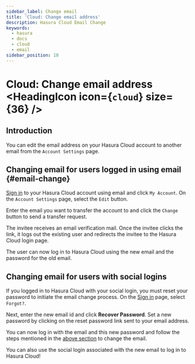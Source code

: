 ```yaml
---
sidebar_label: Change email
title: 'Cloud: Change email address'
description: Hasura Cloud Email Change
keywords:
  - hasura
  - docs
  - cloud
  - email
sidebar_position: 10
---
```



# Cloud: Change email address <HeadingIcon icon={`cloud`} size={36} />

## Introduction

You can edit the email address on your Hasura Cloud account to another email from the `Account Settings` page.

## Changing email for users logged in using email {#email-change}

[Sign in](https://cloud.hasura.io/login?redirect_url=/) to your Hasura Cloud account using email and click `My Account`.
On the `Account Settings` page, select the `Edit` button.

<Thumbnail src='/img/graphql/cloud/account-settings/account-settings-tab.png' alt='Account Management' width='1100px' />

Enter the email you want to transfer the account to and click the `Change` button to send a transfer request.

<Thumbnail src='/img/graphql/cloud/account-settings/edit-email-input.png' alt='edit email section' width='800px' />

The invitee receives an email verification mail. Once the invitee clicks the link, it logs out the existing user and
redirects the invitee to the Hasura Cloud login page.

The user can now log in to Hasura Cloud using the new email and the password for the old email.

## Changing email for users with social logins

If you logged in to Hasura Cloud with your social login, you must reset your password to initiate the email change
process. On the [Sign in](https://cloud.hasura.io/login?redirect_url=/) page, select `Forgot?`.

<Thumbnail src='/img/graphql/cloud/account-settings/forgot-password.png' alt='Forgot password' width='450px' />

Next, enter the new email id and click **Recover Password**. Set a new password by clicking on the reset password link
sent to your email address.

You can now log in with the email and this new password and follow the steps mentioned in the
[above section](#email-change) to change the email.

You can also use the social login associated with the new email to log in to Hasura Cloud!

